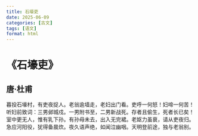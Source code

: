 ```yaml
---
title: 石壕吏
date: 2025-06-09
categories: [古文]
tags: [语文]
format: html
---
```

# 《石壕吏》
## 唐·杜甫
暮投石壕村，有吏夜捉人。老翁逾墙走，老妇出门看。吏呼一何怒！妇啼一何苦！
听妇前致词：三男邺城戍。一男附书至，二男新战死。存者且偷生，死者长已矣！室中更无人，惟有乳下孙。有孙母未去，出入无完裙。老妪力虽衰，请从吏夜归。急应河阳役，犹得备晨炊。夜久语声绝，如闻泣幽咽。天明登前途，独与老翁别。